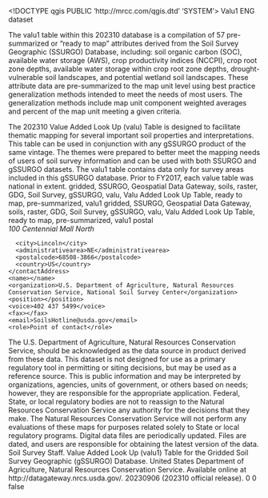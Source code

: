 <!DOCTYPE qgis PUBLIC 'http://mrcc.com/qgis.dtd' 'SYSTEM'>
<qgis version="3.34.4-Prizren">
  <identifier>Valu1</identifier>
  <parentidentifier></parentidentifier>
  <language>ENG</language>
  <type>dataset</type>
  <title>Valu1 - Montana</title>
  <abstract>The valu1 table within this 202310 database is a compilation of 57 pre-summarized or "ready to map" attributes derived from the Soil Survey Geographic (SSURGO) Database, including: soil organic carbon (SOC), available water storage (AWS), crop productivity indices (NCCPI), crop root zone depths, available water storage within crop root zone depths, drought-vulnerable soil landscapes, and potential wetland soil landscapes. These attribute data are pre-summarized to the map unit level using best practice generalization methods intended to meet the needs of most users. The generalization methods include map unit component weighted averages and percent of the map unit meeting a given criteria.

The 202310 Value Added Look Up (valu) Table is designed to facilitate thematic mapping for several important soil properties and interpretations. This table can be used in conjunction with any gSSURGO product of the same vintage. The themes were prepared to better meet the mapping needs of users of soil survey information and can be used with both SSURGO and gSSURGO datasets. The valu1 table contains data only for survey areas included in this gSSURGO database. Prior to FY2017, each value table was national in extent.</abstract>
  <keywords vocabulary="Search keys">
    <keyword>gridded, SSURGO, Geospatial Data Gateway, soils, raster, GDG, Soil Survey, gSSURGO, valu, Valu Added Look Up Table, ready to map, pre-summarized, valu1</keyword>
  </keywords>
  <keywords vocabulary="gmd:topicCategory">
    <keyword>gridded, SSURGO, Geospatial Data Gateway, soils, raster, GDG, Soil Survey, gSSURGO, valu, Valu Added Look Up Table, ready to map, pre-summarized, valu1</keyword>
  </keywords>
  <contact>
    <contactAddress>
      <type>postal</type>
      <address>100 Centennial Mall North</address>
      <city>Lincoln</city>
      <administrativearea>NE</administrativearea>
      <postalcode>68508-3866</postalcode>
      <country>US</country>
    </contactAddress>
    <name></name>
    <organization>U.S. Department of Agriculture, Natural Resources Conservation Service, National Soil Survey Center</organization>
    <position></position>
    <voice>402 437 5499</voice>
    <fax></fax>
    <email>SoilsHotline@usda.gov</email>
    <role>Point of contact</role>
  </contact>
  <links/>
  <dates/>
  <fees></fees>
  <constraints type="Limitations of use">The U.S. Department of Agriculture, Natural Resources Conservation Service, should be acknowledged as the data source in product derived from these data. This dataset is not designed for use as a primary regulatory tool in permitting or siting decisions, but may be used as a reference source. This is public information and may be interpreted by organizations, agencies, units of government, or others based on needs; however, they are responsible for the appropriate application. Federal, State, or local regulatory bodies are not to reassign to the Natural Resources Conservation Service any authority for the decisions that they make. The Natural Resources Conservation Service will not perform any evaluations of these maps for purposes related solely to State or local regulatory programs. Digital data files are periodically updated. Files are dated, and users are responsible for obtaining the latest version of the data.</constraints>
  <rights>Soil Survey Staff. Value Added Look Up (valu1) Table for the Gridded Soil Survey Geographic (gSSURGO) Database. United States Department of Agriculture, Natural Resources Conservation Service. Available online at http://datagateway.nrcs.usda.gov/. 20230906 (202310 official release).</rights>
  <encoding></encoding>
  <crs>
    <spatialrefsys nativeFormat="Wkt">
      <wkt></wkt>
      <proj4></proj4>
      <srsid>0</srsid>
      <srid>0</srid>
      <authid></authid>
      <description></description>
      <projectionacronym></projectionacronym>
      <ellipsoidacronym></ellipsoidacronym>
      <geographicflag>false</geographicflag>
    </spatialrefsys>
  </crs>
  <extent>
    <spatial minx="-170.8467990000000043" maxz="0" crs="EPSG:4326" minz="0" maxx="171.76385999999999399" maxy="65.6429820000000035" dimensions="2" miny="-14.37385599999999997"/>
  </extent>
</qgis>
